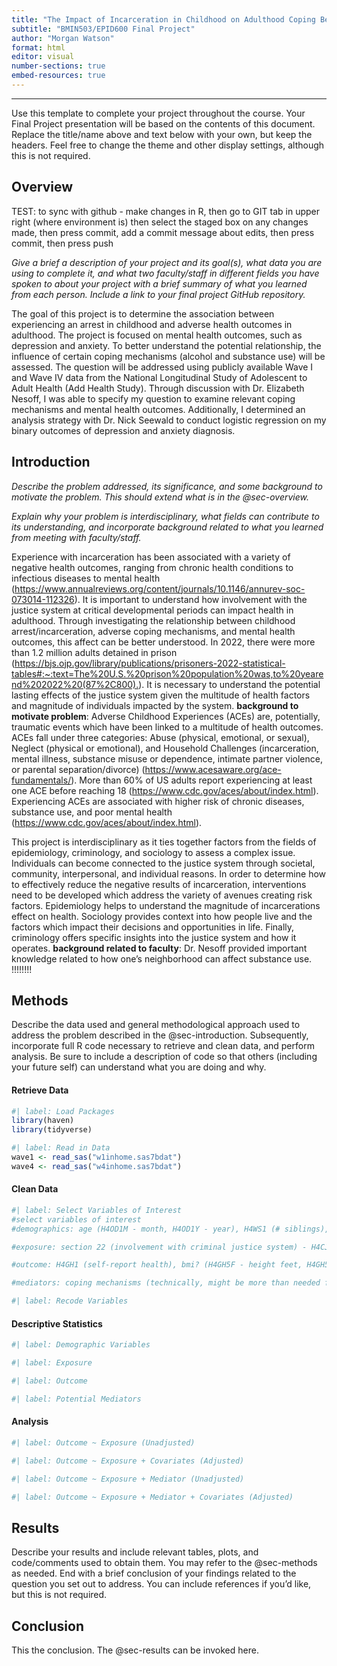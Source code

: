 ```yaml
---
title: "The Impact of Incarceration in Childhood on Adulthood Coping Behaviors and Mental Health"
subtitle: "BMIN503/EPID600 Final Project"
author: "Morgan Watson"
format: html
editor: visual
number-sections: true
embed-resources: true
---
```


------------------------------------------------------------------------

Use this template to complete your project throughout the course. Your Final Project presentation will be based on the contents of this document. Replace the title/name above and text below with your own, but keep the headers. Feel free to change the theme and other display settings, although this is not required.

## Overview {#sec-overview}

TEST: to sync with github - make changes in R, then go to GIT tab in upper right (where environment is) then select the staged box on any changes made, then press commit, add a commit message about edits, then press commit, then press push

*Give a brief a description of your project and its goal(s), what data you are using to complete it, and what two faculty/staff in different fields you have spoken to about your project with a brief summary of what you learned from each person. Include a link to your final project GitHub repository.*

The goal of this project is to determine the association between experiencing an arrest in childhood and adverse health outcomes in adulthood. The project is focused on mental health outcomes, such as depression and anxiety. To better understand the potential relationship, the influence of certain coping mechanisms (alcohol and substance use) will be assessed. The question will be addressed using publicly available Wave I and Wave IV data from the National Longitudinal Study of Adolescent to Adult Health (Add Health Study). Through discussion with Dr. Elizabeth Nesoff, I was able to specify my question to examine relevant coping mechanisms and mental health outcomes. Additionally, I determined an analysis strategy with Dr. Nick Seewald to conduct logistic regression on my binary outcomes of depression and anxiety diagnosis.

## Introduction {#sec-introduction}

*Describe the problem addressed, its significance, and some background to motivate the problem. This should extend what is in the @sec-overview.*

*Explain why your problem is interdisciplinary, what fields can contribute to its understanding, and incorporate background related to what you learned from meeting with faculty/staff.*

Experience with incarceration has been associated with a variety of negative health outcomes, ranging from chronic health conditions to infectious diseases to mental health (<https://www.annualreviews.org/content/journals/10.1146/annurev-soc-073014-112326>). It is important to understand how involvement with the justice system at critical developmental periods can impact health in adulthood. Through investigating the relationship between childhood arrest/incarceration, adverse coping mechanisms, and mental health outcomes, this affect can be better understood. In 2022, there were more than 1.2 million adults detained in prison (<https://bjs.ojp.gov/library/publications/prisoners-2022-statistical-tables#:~:text=The%20U.S.%20prison%20population%20was,to%20yearend%202022%20(87%2C800).>). It is necessary to understand the potential lasting effects of the justice system given the multitude of health factors and magnitude of individuals impacted by the system. **background to motivate problem**: Adverse Childhood Experiences (ACEs) are, potentially, traumatic events which have been linked to a multitude of health outcomes. ACEs fall under three categories: Abuse (physical, emotional, or sexual), Neglect (physical or emotional), and Household Challenges (incarceration, mental illness, substance misuse or dependence, intimate partner violence, or parental separation/divorce) (<https://www.acesaware.org/ace-fundamentals/>). More than 60% of US adults report experiencing at least one ACE before reaching 18 (<https://www.cdc.gov/aces/about/index.html>). Experiencing ACEs are associated with higher risk of chronic diseases, substance use, and poor mental health (<https://www.cdc.gov/aces/about/index.html>).

This project is interdisciplinary as it ties together factors from the fields of epidemiology, criminology, and sociology to assess a complex issue. Individuals can become connected to the justice system through societal, community, interpersonal, and individual reasons. In order to determine how to effectively reduce the negative results of incarceration, interventions need to be developed which address the variety of avenues creating risk factors. Epidemiology helps to understand the magnitude of incarcerations effect on health. Sociology provides context into how people live and the factors which impact their decisions and opportunities in life. Finally, criminology offers specific insights into the justice system and how it operates. **background related to faculty**: Dr. Nesoff provided important knowledge related to how one's neighborhood can affect substance use. !!!!!!!!

## Methods {#sec-methods}

Describe the data used and general methodological approach used to address the problem described in the @sec-introduction. Subsequently, incorporate full R code necessary to retrieve and clean data, and perform analysis. Be sure to include a description of code so that others (including your future self) can understand what you are doing and why.

#### Retrieve Data

```r
#| label: Load Packages
library(haven)
library(tidyverse)
```

```r
#| label: Read in Data
wave1 <- read_sas("w1inhome.sas7bdat")
wave4 <- read_sas("w4inhome.sas7bdat")
```

#### Clean Data

```r
#| label: Select Variables of Interest
#select variables of interest
#demographics: age (H4OD1M - month, H4OD1Y - year), H4WS1 (# siblings), H4WS4 (# close friends), H4HS1 (health insurance), H4ED2 (current education), H4LM11 (working for pay 10 hrs), H4EC1 (household income)

#exposure: section 22 (involvement with criminal justice system) - H4CJ1 (ever been arrested), H4CJ2 (how many times), H4CJ3 (how old were you - exclude those <18), H4CJ4 (how old when first arrested), H4CJ5 (how many times arrested before 18th birthday), more variables on reason for arrest, info about conviction?, H4CJ17 (spent time in jail/prison/etc), H4CJ19 (how old when sent to facility), H4CJ24Y/H4CJ24M (how much time spend in facility before 18)

#outcome: H4GH1 (self-report health), bmi? (H4GH5F - height feet, H4GH5I - height inches, H4GH6 - weight lbs), H4HS9 (psychological counseling), H4ID5B (high cholesterol), H4ID5C (high blood pressure), H4ID5D (diabetes), H4ID5E (heart disease), H4ID5G (migraines), H4ID5H (depression), H4ID5I (PTSD), H4ID5J (anxiety/panic), H4ID5L (ADHD), H4MH2 - H4MH6 (percieved stress?), H4MH7-H4MH8 (self-esteem), H4MH18-H4MH28 (depression scale), H4BMI (bmi), H4BMICLS (bmi classification)

#mediators: coping mechanisms (technically, might be more than needed for this project): H4GH8 (eat fast food), sleep? (H4SP..), H4SE1 (suicide ideation), H4SE2 (attempted suicide), [sexual history?], H4CJ1 (you arrested - has info on reason too if want), H4TO1 (ever smoked cig), H4TO3 (smoke regularly), H4TO33 (ever drank alcohol), H4TO36 (how many drinks have each time) - has info on behaviors while drunk, H4TO63 (prescription drugs - also broken down by type), H4TO68 (age first marijuana), H4DA23 (hours playing video games in week), H4DA24 (gambling), H4PE... (personality?), 
```

```r
#| label: Recode Variables
```

#### Descriptive Statistics

```r
#| label: Demographic Variables
```

```r
#| label: Exposure
```

```r
#| label: Outcome
```

```r
#| label: Potential Mediators
```

#### Analysis

```r
#| label: Outcome ~ Exposure (Unadjusted)
```

```r
#| label: Outcome ~ Exposure + Covariates (Adjusted)
```

```r
#| label: Outcome ~ Exposure + Mediator (Unadjusted)
```

```r
#| label: Outcome ~ Exposure + Mediator + Covariates (Adjusted)
```

## Results {#sec-results}

Describe your results and include relevant tables, plots, and code/comments used to obtain them. You may refer to the @sec-methods as needed. End with a brief conclusion of your findings related to the question you set out to address. You can include references if you'd like, but this is not required.

## Conclusion

This the conclusion. The @sec-results can be invoked here.
